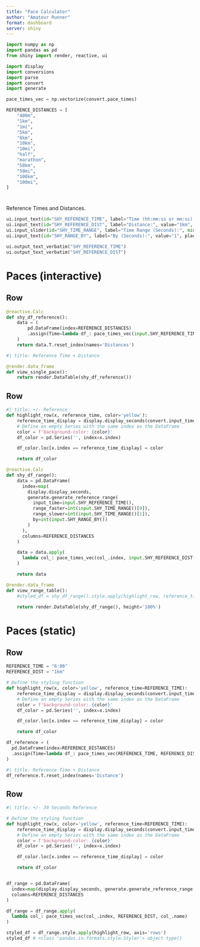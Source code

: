 ```yaml
---
title: "Pace Calculator"
author: "Amateur Runner"
format: dashboard
server: shiny
---
```


```python
import numpy as np
import pandas as pd
from shiny import render, reactive, ui

import display
import conversions
import parse
import convert
import generate

pace_times_vec = np.vectorize(convert.pace_times)

REFERENCE_DISTANCES = [
    "400m",
    "1km",
    "1mi",
    "5km",
    "8km",
    "10km",
    "10mi",
    "half",
    "marathon",
    "50km",
    "50mi",
    "100km",
    "100mi",
]
```

# {.sidebar}

Reference Times and Distances.

<!--
Put a time and distance below and we'll calculate the time for each of the distances.
The "1km" and "1mi" columns are usually what people refer to as a "pace".
-->

```python
ui.input_text(id="SHY_REFERENCE_TIME", label="Time (hh:mm:ss or mm:ss):", value="6:00", placeholder="00:06:00")
ui.input_text(id="SHY_REFERENCE_DIST", label="Distance:", value="1km", placeholder="1km")
ui.input_slider(id="SHY_TIME_RANGE", label="Time Range (Seconds):", min=-300, max=300, value=[-30, 30], step=1)
ui.input_text(id="SHY_RANGE_BY", label="By (Seconds):", value="1", placeholder="1")

ui.output_text_verbatim("SHY_REFERENCE_TIME")
ui.output_text_verbatim("SHY_REFERENCE_DIST")
```

# Paces (interactive)

## Row {height='167px'}

```python
@reactive.Calc
def shy_df_reference():
    data = (
        pd.DataFrame(index=REFERENCE_DISTANCES)
        .assign(Time=lambda df_: pace_times_vec(input.SHY_REFERENCE_TIME(), input.SHY_REFERENCE_DIST(), df_.index))
    )
    return data.T.reset_index(names='Distances')
```

```python
#| title: Reference Time + Distance

@render.data_frame
def view_single_pace():
    return render.DataTable(shy_df_reference())
```

## Row {height=100%}

```python
#| title: +/- Reference
def highlight_row(x, reference_time, color='yellow'):
    reference_time_display = display.display_seconds(convert.input_time_seconds(reference_time, verbose=False))
    # Define an empty Series with the same index as the DataFrame
    color = f'background-color: {color}'
    df_color = pd.Series('', index=x.index)

    df_color.loc[x.index == reference_time_display] = color

    return df_color

@reactive.Calc
def shy_df_range():
    data = pd.DataFrame(
      index=map(
        display.display_seconds,
        generate.generate_reference_range(
          input_time=input.SHY_REFERENCE_TIME(),
          range_faster=int(input.SHY_TIME_RANGE()[0]),
          range_slower=int(input.SHY_TIME_RANGE()[1]),
          by=int(input.SHY_RANGE_BY())
        )
      ),
      columns=REFERENCE_DISTANCES
    )

    data = data.apply(
      lambda col_: pace_times_vec(col_.index, input.SHY_REFERENCE_DIST(), col_.name)
    )

    return data

@render.data_frame
def view_range_table():
    #styled_df = shy_df_range().style.apply(highlight_row, reference_time = input.SHY_REFERENCE_TIME(), axis='rows')

    return render.DataTable(shy_df_range(), height='100%')
```


# Paces (static)

## Row {height='167px'}

```python
REFERENCE_TIME = "6:00"
REFERENCE_DIST = "1km"
```

```python
# Define the styling function
def highlight_row(x, color='yellow', reference_time=REFERENCE_TIME):
    reference_time_display = display.display_seconds(convert.input_time_seconds(reference_time, verbose=False))
    # Define an empty Series with the same index as the DataFrame
    color = f'background-color: {color}'
    df_color = pd.Series('', index=x.index)

    df_color.loc[x.index == reference_time_display] = color

    return df_color
```

```python
df_reference = (
  pd.DataFrame(index=REFERENCE_DISTANCES)
  .assign(Time=lambda df_: pace_times_vec(REFERENCE_TIME, REFERENCE_DIST, df_.index))
)
```


```python
#| title: Reference Time + Distance
df_reference.T.reset_index(names='Distance')
```


## Row

```python
#| title: +/- 30 Seconds Reference

# Define the styling function
def highlight_row(x, color='yellow', reference_time=REFERENCE_TIME):
    reference_time_display = display.display_seconds(convert.input_time_seconds(reference_time, verbose=False))
    # Define an empty Series with the same index as the DataFrame
    color = f'background-color: {color}'
    df_color = pd.Series('', index=x.index)

    df_color.loc[x.index == reference_time_display] = color

    return df_color


df_range = pd.DataFrame(
  index=map(display.display_seconds, generate.generate_reference_range(REFERENCE_TIME)),
  columns=REFERENCE_DISTANCES
)

df_range = df_range.apply(
  lambda col_: pace_times_vec(col_.index, REFERENCE_DIST, col_.name)
)

styled_df = df_range.style.apply(highlight_row, axis='rows')
styled_df # <class 'pandas.io.formats.style.Styler'> object type()
```

